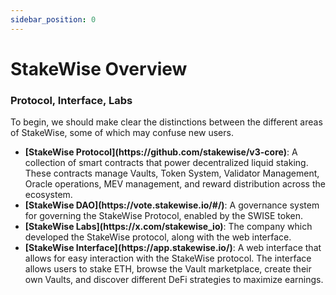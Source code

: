 ```yaml
---
sidebar_position: 0
---
```


# StakeWise Overview

<h3>Protocol, Interface, Labs</h3>

To begin, we should make clear the distinctions between the different areas of StakeWise, some of which may confuse new users.

<ul>
  <li><strong>[StakeWise Protocol](https://github.com/stakewise/v3-core)</strong>: A collection of smart contracts that power decentralized liquid staking. These contracts manage Vaults, Token System, Validator Management, Oracle operations, MEV management, and reward distribution across the ecosystem.</li>
  <li><strong>[StakeWise DAO](https://vote.stakewise.io/#/)</strong>: A governance system for governing the StakeWise Protocol, enabled by the SWISE token.</li>
  <li><strong>[StakeWise Labs](https://x.com/stakewise_io)</strong>: The company which developed the StakeWise protocol, along with the web interface.</li>
  <li><strong>[StakeWise Interface](https://app.stakewise.io/)</strong>: A web interface that allows for easy interaction with the StakeWise protocol. The interface allows users to stake ETH, browse the Vault marketplace, create their own Vaults, and discover different DeFi strategies to maximize earnings.</li>
</ul>
